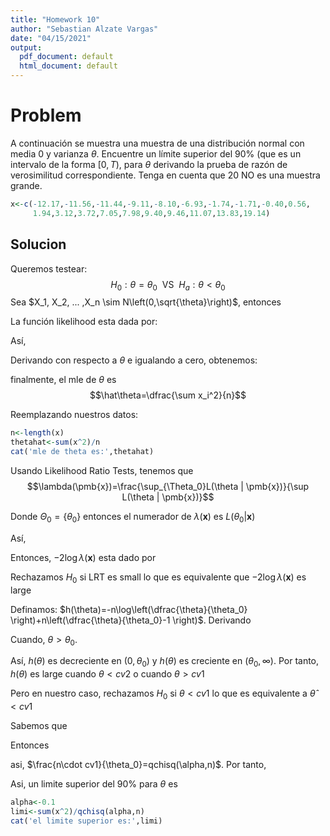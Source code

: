 ```yaml
---
title: "Homework 10"
author: "Sebastian Alzate Vargas"
date: "04/15/2021"
output:
  pdf_document: default
  html_document: default
---
```

# Problem

A continuación se muestra una muestra de una distribución normal con media 0 y varianza $\theta$. Encuentre un límite superior del $90\%$ (que es un intervalo de la forma $[0, T)$, para $\theta$ derivando la prueba de razón de verosimilitud correspondiente. Tenga en cuenta que 20 NO es una muestra grande.

```r
x<-c(-12.17,-11.56,-11.44,-9.11,-8.10,-6.93,-1.74,-1.71,-0.40,0.56,
     1.94,3.12,3.72,7.05,7.98,9.40,9.46,11.07,13.83,19.14)
```


## Solucion

Queremos testear: $$H_0: \theta=\theta_0 \ \ \text{VS} \ \ H_a: \theta<\theta_0$$
Sea $X_1, X_2, ... ,X_n \sim N\left(0,\sqrt{\theta}\right)$, entonces 

\begin{align*}
\frac{X_1}{\sqrt{\theta}}, \frac{X_2}{\sqrt{\theta}}, ... , \frac{X_n}{\sqrt{\theta}} &\sim N\left(0,1\right)\\
\frac{X_1^2}{\theta}, \frac{X_2^2}{\theta}, ... , \frac{X_n^2}{\theta} &\sim \chi^2_{(1)}\\
\dfrac{\sum X_i^2}{\theta} &\sim \chi^2_{(n)}
\end{align*}

La función likelihood esta dada por: 

\begin{align*}
    f(\pmb{x}\vert \theta)&=\prod_{i=1}^n\dfrac{1}{\sqrt{2\pi\theta}}\exp\left\{-\dfrac{x_i^2}{2\theta}\right\}=(2\pi\theta)^{-n/2}\exp\left\{-\dfrac{\sum x_i^2}{2\theta}\right\}
\end{align*}

Así,

\begin{align*}
    l(\theta)=-\dfrac{n}{2}\log (2\pi)-\dfrac{n}{2}\log(\theta)-\dfrac{1}{2}\frac{\sum x_i^2}{\theta}
\end{align*}

Derivando con respecto a $\theta$ e igualando a cero, obtenemos:

\begin{align*}
    0=\dfrac{d l(\theta)}{d\theta}=-\dfrac{n}{2\theta}+\dfrac{\sum x_i^2}{2\theta^2}=\dfrac{-n\theta+\sum x_i^2}{2\theta^2}
\end{align*}

finalmente, el mle de $\theta$ es  $$\hat\theta=\dfrac{\sum x_i^2}{n}$$

Reemplazando nuestros datos:

```R
n<-length(x)
thetahat<-sum(x^2)/n
cat('mle de theta es:',thetahat)
```
Usando Likelihood Ratio Tests, tenemos que $$\lambda(\pmb{x})=\frac{\sup_{\Theta_0}L(\theta | \pmb{x})}{\sup L(\theta | \pmb{x})}$$

Donde $\Theta_0=\{\theta_0\}$ entonces el numerador de $\lambda(\pmb{x})$ es $L(\theta_0| \pmb{x})$

Así, 

\begin{align*}
    \lambda(\pmb{x})&=\dfrac{(2\pi\theta_0)^{-n/2}\exp\left\{-\dfrac{\sum x_i^2}{2\theta_0}\right\}}{\left(2\pi\dfrac{\sum x_i^2}{n}\right)^{-n/2}\exp\left\{-\dfrac{\sum x_i^2}{2\dfrac{\sum x_i^2}{n}}\right\}}=\left(\dfrac{\sum x_i^2}{n\theta_0}\right)^{n/2}\cdot\exp\left\{\dfrac{n}{2}-\dfrac{\sum x_i^2}{2\theta_0}\right\}
\end{align*}

Entonces, $-2\log\lambda(\pmb{x})$ esta dado por 

\begin{align*}
    -2\log\lambda(\pmb{x})&=-2\left[\dfrac{n}{2}\log\left(\dfrac{\sum x_i^2}{n\theta_0} \right)+\dfrac{n}{2}-\dfrac{\sum x_i^2}{2\theta_0} \right]=n\left[\dfrac{\sum x_i^2}{n\theta_0}-\log\left(\dfrac{\sum x_i^2}{n\theta_0} \right)-1 \right]
\end{align*}

Rechazamos $H_0$ si LRT es small lo que es equivalente que $-2\log\lambda(\pmb{x})$ es large

Definamos: $h(\theta)=-n\log\left(\dfrac{\theta}{\theta_0} \right)+n\left(\dfrac{\theta}{\theta_0}-1 \right)$. Derivando 

\begin{align*}
    \dfrac{d h(\theta)}{d \theta}&=-\dfrac{n/\theta_0}{\theta/\theta_0}+\dfrac{n}{\theta_0}\\
    &=-\dfrac{n}{\theta}+\dfrac{n}{\theta_0}>0
\end{align*}

Cuando, $\theta>\theta_0$. 

Así, $h(\theta)$ es decreciente en $(0,\theta_0)$ y $h(\theta)$ es creciente en $(\theta_0,\infty)$. Por tanto, $h(\theta)$ es large cuando $\theta<cv2$ o cuando $\theta>cv1$

Pero en nuestro caso, rechazamos $H_0$ si $\theta<cv1$ lo que es equivalente a $\hat\theta<cv1$

\begin{align*}
    \alpha&=P(\text{Rechazar } H_0\vert H_0 \text{ Verdadera}) \\
    \alpha&= P(\hat\theta < cv1 \vert \theta_0) \\
    \alpha&=  P\left(\frac{\sum X_i^2}{n} < cv1 \vert \theta_0\right) \\
    \alpha&= P\left(\frac{\sum X_i^2}{\theta_0} < \frac{n\cdot cv1}{\theta_0}\right)
\end{align*}

Sabemos que 
\begin{align*}
\dfrac{\sum X_i^2}{\theta} &\sim \chi^2_{(n)}
\end{align*}

Entonces 

\begin{align*}
 \alpha=pchisq\left(\frac{n\cdot cv1}{\theta_0},n\right)
\end{align*}

asi, $\frac{n\cdot cv1}{\theta_0}=qchisq(\alpha,n)$. Por tanto,
\begin{align*}
 \alpha&= P\left(\frac{\sum X_i^2}{\theta_0} < qchisq(\alpha,n)\right)\\
 1-\alpha&= P\left(\frac{\sum X_i^2}{\theta_0} \geq qchisq(\alpha,n)\right)\\
 1-\alpha&= P\left(\theta_0 \leq \frac{\sum X_i^2}{qchisq(\alpha,n)} \right)
\end{align*}

Asi, un limite superior del $90\%$ para $\theta$ es
```r
alpha<-0.1
limi<-sum(x^2)/qchisq(alpha,n)
cat('el limite superior es:',limi)
```

